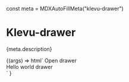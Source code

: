const meta = MDXAutoFillMeta("klevu-drawer")

<Meta title="Atoms/Drawer" component="klevu-drawer" argTypes={meta.argTypes} parameters={meta.parameters} />

# Klevu-drawer

<Description>{meta.description}</Description>

<Canvas>
  <Story
    name="Drawer"
    args={{
      anchor: "left",
    }}
  >
    {(args) =>
      html`<klevu-drawer
        anchor=${ifDefined(args.anchor)}
        background=${ifDefined(args.background)}
        close-at-outside-click=${ifDefined(args.closeAtOutsideClick)}
        start-open=${ifDefined(args.startOpen)}
        insert-y-padding=${ifDefined(args.insertYPadding)}
      >
        <klevu-button slot="origin">Open drawer</klevu-button>
        <div slot="content">Hello world drawer</div>
      </klevu-drawer>`
    }
  </Story>
</Canvas>

<ArgsTable story="Drawer" />
